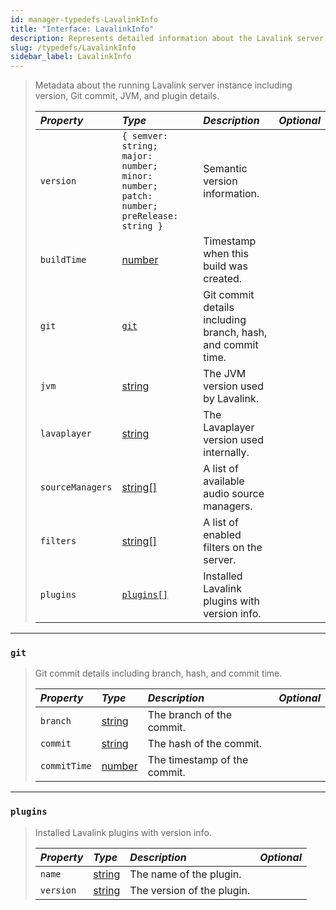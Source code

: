```yaml
---
id: manager-typedefs-LavalinkInfo
title: "Interface: LavalinkInfo"
description: Represents detailed information about the Lavalink server instance.
slug: /typedefs/LavalinkInfo
sidebar_label: LavalinkInfo
---
```


> Metadata about the running Lavalink server instance including version, Git commit, JVM, and plugin details.
> 
> | <i className="fa-solid fa-hashtag"/> Property | <i className="fa-solid fa-font"/> Type                                                             | <i className="fa-solid fa-list"/> Description               | <i className="fa-solid fa-flask"/> Optional |
> |:----------------------------------------------|:---------------------------------------------------------------------------------------------------|:------------------------------------------------------------|:-------------------------------------------:|
> | `version`                                     | `{ semver: string; major: number; minor: number; patch: number; preRelease: string }`              | Semantic version information.                               | <i className="fa-solid fa-xmark"/>          |
> | `buildTime`                                   | [number](https://developer.mozilla.org/en-US/docs/Web/JavaScript/Reference/Global_Objects/Number)  | Timestamp when this build was created.                      | <i className="fa-solid fa-xmark"/>          |
> | `git`                                         | [`git`](#git)                                                                                      | Git commit details including branch, hash, and commit time. | <i className="fa-solid fa-xmark"/>          |
> | `jvm`                                         | [string](https://developer.mozilla.org/en-US/docs/Web/JavaScript/Reference/Global_Objects/String)  | The JVM version used by Lavalink.                           | <i className="fa-solid fa-xmark"/>          |
> | `lavaplayer`                                  | [string](https://developer.mozilla.org/en-US/docs/Web/JavaScript/Reference/Global_Objects/String)  | The Lavaplayer version used internally.                     | <i className="fa-solid fa-xmark"/>          |
> | `sourceManagers`                              | [string[]](https://developer.mozilla.org/en-US/docs/Web/JavaScript/Reference/Global_Objects/Array) | A list of available audio source managers.                  | <i className="fa-solid fa-xmark"/>          |
> | `filters`                                     | [string[]](https://developer.mozilla.org/en-US/docs/Web/JavaScript/Reference/Global_Objects/Array) | A list of enabled filters on the server.                    | <i className="fa-solid fa-xmark"/>          |
> | `plugins`                                     | [`plugins[]`](#plugins)                                                                            | Installed Lavalink plugins with version info.               | <i className="fa-solid fa-xmark"/>          |

---

### `git`

> Git commit details including branch, hash, and commit time.
> 
> | <i className="fa-solid fa-hashtag"/> Property | <i className="fa-solid fa-font"/> Type                                                            | <i className="fa-solid fa-list"/> Description | <i className="fa-solid fa-flask"/> Optional |
> |:----------------------------------------------|:--------------------------------------------------------------------------------------------------|:----------------------------------------------|:-------------------------------------------:|
> | `branch`                                      | [string](https://developer.mozilla.org/en-US/docs/Web/JavaScript/Reference/Global_Objects/String) | The branch of the commit.                     | <i className="fa-solid fa-xmark"/>          |
> | `commit`                                      | [string](https://developer.mozilla.org/en-US/docs/Web/JavaScript/Reference/Global_Objects/String) | The hash of the commit.                       | <i className="fa-solid fa-xmark"/>          |
> | `commitTime`                                  | [number](https://developer.mozilla.org/en-US/docs/Web/JavaScript/Reference/Global_Objects/Number) | The timestamp of the commit.                  | <i className="fa-solid fa-xmark"/>          |

---

### `plugins`

> Installed Lavalink plugins with version info.
> 
> | <i className="fa-solid fa-hashtag"/> Property | <i className="fa-solid fa-font"/> Type                                                            | <i className="fa-solid fa-list"/> Description | <i className="fa-solid fa-flask"/> Optional |
> |:----------------------------------------------|:--------------------------------------------------------------------------------------------------|:----------------------------------------------|:-------------------------------------------:|
> | `name`                                        | [string](https://developer.mozilla.org/en-US/docs/Web/JavaScript/Reference/Global_Objects/String) | The name of the plugin.                       | <i className="fa-solid fa-xmark"/>          |
> | `version`                                     | [string](https://developer.mozilla.org/en-US/docs/Web/JavaScript/Reference/Global_Objects/String) | The version of the plugin.                    | <i className="fa-solid fa-xmark"/>          |